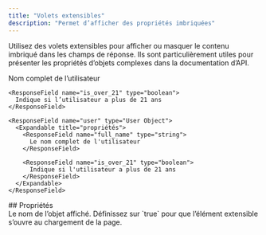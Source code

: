 ```yaml
---
title: "Volets extensibles"
description: "Permet d’afficher des propriétés imbriquées"
---
```


Utilisez des volets extensibles pour afficher ou masquer le contenu imbriqué dans les champs de réponse. Ils sont particulièrement utiles pour présenter les propriétés d’objets complexes dans la documentation d’API.

<ResponseField name="user" type="User Object">
  <Expandable title="properties">
    <ResponseField name="full_name" type="string">
      Nom complet de l’utilisateur
    </ResponseField>

    <ResponseField name="is_over_21" type="boolean">
      Indique si l’utilisateur a plus de 21 ans
    </ResponseField>
  </Expandable>
</ResponseField>

```mdx Expandable example
<ResponseField name="user" type="User Object">
  <Expandable title="propriétés">
    <ResponseField name="full_name" type="string">
      Le nom complet de l'utilisateur
    </ResponseField>

    <ResponseField name="is_over_21" type="boolean">
      Indique si l'utilisateur a plus de 21 ans
    </ResponseField>
  </Expandable>
</ResponseField>
```


<div id="properties">
  ## Propriétés
</div>

<ResponseField name="title" type="string">
  Le nom de l’objet affiché.
</ResponseField>

<ResponseField name="defaultOpen" type="boolean" default="false">
  Définissez sur `true` pour que l’élément extensible s’ouvre au chargement de la page.
</ResponseField>